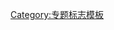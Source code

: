 {{WPBannerMeta
|PROJECT = 太平洋颱風季
 |BANNER_NAME = Template:太平洋颱風季專題
 |substcheck=<includeonly>{{subst:</includeonly><includeonly>substcheck}}</includeonly>
 |small={{{small|}}}
 |category={{{category|¬}}}
 |listas={{{listas|}}}
|IMAGE_LEFT = Haiyan Nov 7 2013 1345Z (Borderless).png
|QUALITY_SCALE = inline
 |class={{class mask|{{{class|}}}
|forceNA=yes
|disambig=yes
|portal=yes
|redirect=yes
|template=yes
|project=yes
|future=yes
|current=yes
|needed=yes
|merge=yes
|importance={{{importance|}}}
}}
 |auto={{{auto|}}}
 |importance={{{importance|}}}
|ASSESSMENT_LINK     = 
|COMMENTS            = yes
 |COMMENTS_CAT       = 
 |COMMENTS_FORCE     = yes

|MAIN_ARTICLE     = [[太平洋颱風季]]
|PORTAL           = 太平洋颱風季
}}<noinclude>{{documentation}}[[Category:专题标志模板]]</noinclude>